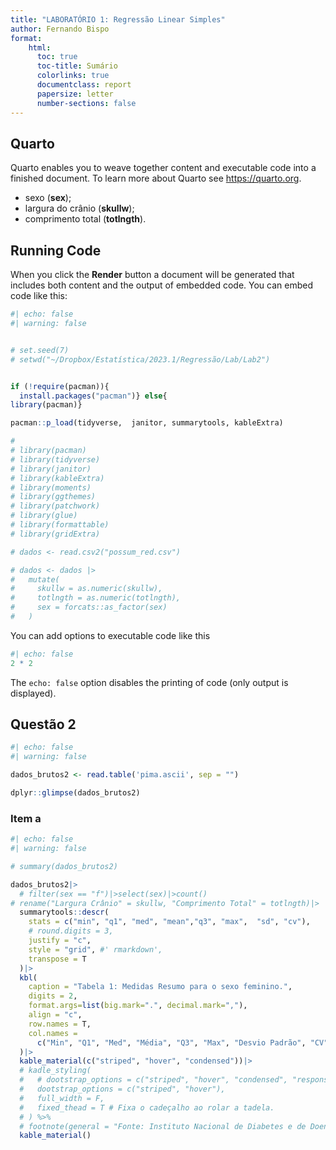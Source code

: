 ```yaml
---
title: "LABORATÓRIO 1: Regressão Linear Simples"
author: Fernando Bispo
format:
    html:
      toc: true
      toc-title: Sumário
      colorlinks: true
      documentclass: report
      papersize: letter
      number-sections: false
---
```

<!-- # pdf: -->
<!-- #   toc: true -->
<!-- #   toc-title: Sumário -->
<!-- #   colorlinks: true -->
<!-- #   documentclass: report -->
<!-- #   papersize: letter -->
<!-- #   number-sections: false -->


## Quarto

Quarto enables you to weave together content and executable code into a finished document. To learn more about Quarto see <https://quarto.org>.


:::{.incrementyal}
- sexo (**sex**);
- largura do crânio (**skullw**);
- comprimento total (**totlngth**).
:::



## Running Code

When you click the **Render** button a document will be generated that includes both content and the output of embedded code. You can embed code like this:

```r
#| echo: false
#| warning: false


# set.seed(7)
# setwd("~/Dropbox/Estatística/2023.1/Regressão/Lab/Lab2")


if (!require(pacman)){
  install.packages("pacman")} else{
library(pacman)}

pacman::p_load(tidyverse,  janitor, summarytools, kableExtra)

# 
# library(pacman)
# library(tidyverse)
# library(janitor)
# library(kableExtra)
# library(moments)
# library(ggthemes)
# library(patchwork)
# library(glue)
# library(formattable)
# library(gridExtra)

# dados <- read.csv2("possum_red.csv")

# dados <- dados |> 
#   mutate(
#     skullw = as.numeric(skullw),
#     totlngth = as.numeric(totlngth),
#     sex = forcats::as_factor(sex)
#   )
```

You can add options to executable code like this 

```r
#| echo: false
2 * 2
```

The `echo: false` option disables the printing of code (only output is displayed).


## Questão 2

```r
#| echo: false
#| warning: false

dados_brutos2 <- read.table('pima.ascii', sep = "")

dplyr::glimpse(dados_brutos2)

```

### Item a

```r
#| echo: false
#| warning: false

# summary(dados_brutos2)

dados_brutos2|>
  # filter(sex == "f")|>select(sex)|>count()
# rename("Largura Crânio" = skullw, "Comprimento Total" = totlngth)|>
  summarytools::descr(
    stats = c("min", "q1", "med", "mean","q3", "max",  "sd", "cv"),
    # round.digits = 3,
    justify = "c",
    style = "grid", #' rmarkdown',
    transpose = T
  )|>
  kbl(
    caption = "Tabela 1: Medidas Resumo para o sexo feminino.",
    digits = 2,
    format.args=list(big.mark=".", decimal.mark=","),
    align = "c", 
    row.names = T,
    col.names =
      c("Min", "Q1", "Med", "Média", "Q3", "Max", "Desvio Padrão", "CV")
  )|>
  kable_material(c("striped", "hover", "condensed"))|>
  # kadle_styling(
  #   # dootstrap_options = c("striped", "hover", "condensed", "responsive"),
  #   dootstrap_options = c("striped", "hover"),
  #   full_width = F,
  #   fixed_thead = T # Fixa o cadeçalho ao rolar a tadela.
  # ) %>%
  # footnote(general = "Fonte: Instituto Nacional de Diabetes e de Doenças Digestivas e Renais - EUA") |>
  kable_material()

```
























